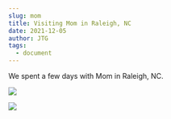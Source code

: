 ```yaml
---
slug: mom
title: Visiting Mom in Raleigh, NC
date: 2021-12-05
author: JTG
tags:
  - document
---
```

We spent a few days with Mom in Raleigh, NC.

![](/images/img_8305.jpeg)

![](/images/img_2956.jpeg)